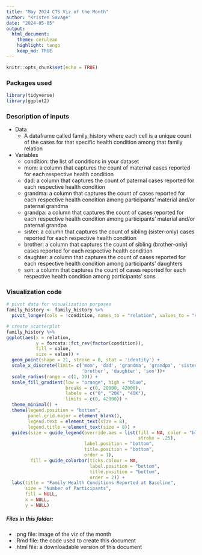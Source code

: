 ```yaml
---
title: "May 2024 CTS Viz of the Month"
author: "Kristen Savage"
date: "2024-05-05"
output:
  html_document:
    theme: cerulean
    highlight: tango
    keep_md: TRUE
---
```


```r
knitr::opts_chunk$set(echo = TRUE)
```

### Packages used
```r
library(tidyverse)
library(ggplot2)
```

### Description of inputs

* Data
    + A dataframe called family_history where each cell is a unique count of the cases for that specific health condition among that family relation

* Variables
    + condition: the list of conditions in your dataset
    + mom: a column that captures the count of maternal cases reported for each respective health condition
    + dad: a column that captures the count of paternal cases reported for each respective health condition
    + grandma: a column that captures the count of cases reported for each respective health condition among participants' material and/or paternal grandma
    + grandpa: a column that captures the count of cases reported for each respective health condition among participants' material and/or paternal grandpa
    + sister: a column that captures the count of sibling (sister-only) cases reported for each respective health condition
    + brother: a column that captures the count of sibling (brother-only) cases reported for each respective health condition
    + daughter: a column that captures the count of cases reported for each respective health condition among participants' daughters
    + son: a column that captures the count of cases reported for each respective health condition among participants' sons

### Visualization code
```r
# pivot data for visualization purposes
family_history <- family_history %>% 
  pivot_longer(cols = !condition, names_to = "relation", values_to = "value") 

# create scatterplot
family_history %>% 
ggplot(aes(x = relation, 
           y = forcats::fct_rev(factor(condition)), 
           fill = value, 
           size = value)) +
  geom_point(shape = 21, stroke = 0, stat = 'identity') +
  scale_x_discrete(limit= c('mom', 'dad', 'grandma', 'grandpa', 'sister', 
                            'brother', 'daughter', 'son'))+
  scale_radius(range = c(1, 10)) +
  scale_fill_gradient(low = "orange", high = "blue", 
                      breaks = c(0, 20000, 42000),
                      labels = c("0", "20K", "40K"),
                      limits = c(0, 42000)) +
  theme_minimal() +
  theme(legend.position = "bottom", 
        panel.grid.major = element_blank(),
        legend.text = element_text(size = 8),
        legend.title = element_text(size = 8)) +
  guides(size = guide_legend(override.aes = list(fill = NA, color = "black", 
                                                 stroke = .25), 
                             label.position = "bottom",
                             title.position = "bottom", 
                             order = 1),
         fill = guide_colorbar(ticks.colour = NA, 
                               label.position = "bottom",
                               title.position = "bottom", 
                               order = 2)) +
  labs(title = "Family Health Conditions Reported at Baseline",
       size = "Number of Participants", 
       fill = NULL, 
       x = NULL, 
       y = NULL) 
```

##### Files in this folder:

- .png file: image of the viz of the month
- .Rmd file: the code used to create this document
- .html file: a downloadable version of this document